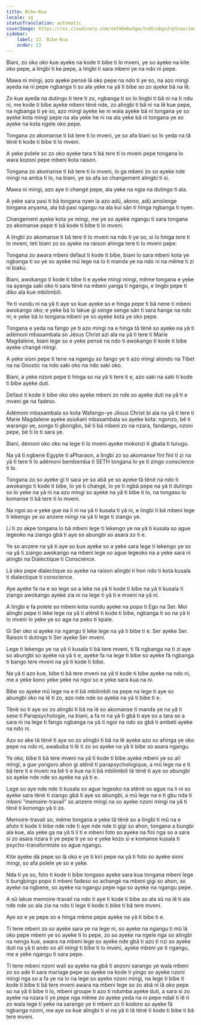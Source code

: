 ```yaml
---
title: Bibe-Kua
locale: sg
statusTranslation: automatic
coverImage: https://res.cloudinary.com/xmfm6mhw3gwctndtcubgx2rptnae/image/upload/v1741354419/small_cover_la_gran_rebelion_28716e29d2.webp
sidebar:
    label: 13. Bibe-Kua
    order: 13
---
```

Biani, zo oko oko kue ayeke na kode ti bibe ti lo mveni, ye so ayeke na kite oko pepe, a lingbi ti ke pepe, a lingbi ti sara mbeni ye na ndo ni pepe.

Mawa ni mingi, azo ayeke pensé lâ oko pepe na ndo ti ye so, na azo mingi ayeda na ni pepe ngbanga ti so ala yeke na yâ ti bibe so zo ayeke bâ na lê.

Zo kue ayeda na dutingo ti tere ti zo, ngbanga ti so lo lingbi ti bâ ni na ti ndu ni, me kode ti bibe ayeke mbeni tënë nde, zo alingbi ti bâ ni na lê kue pepe, na ngbanga ti ye so, azo mingi ayeke ke ni wala ayeke bâ ni tongana ye so ayeke kota mingi pepe na ala yeke he ni na ala yeke bâ ni tongana ye so ayeke na kota ngele oko pepe.

Tongana zo akomanse ti bâ tere ti lo mveni, ye so afa biani so lo yeda na tâ tënë ti kode ti bibe ti lo mveni.

A yeke polele so zo oko ayeke tara ti bâ tere ti lo mveni pepe tongana lo wara kozoni pepe mbeni kota raison.

Tongana zo akomanse ti bâ tere ti lo mveni, lo ga mbeni zo so ayeke nde mingi na amba ti lo, na biani, ye so afa so changement alingbi ti si.

Mawa ni mingi, azo aye ti changé pepe, ala yeke na ngia na dutingo ti ala.

A yeke sara pasi ti bâ tongana nyen la azo adü, akono, adü amolenge tongana anyama, ala bâ pasi ngangu na ala kui sân ti hinga ngbanga ti nyen.

Changement ayeke kota ye mingi, me ye so ayeke ngangu ti sara tongana zo akomanse pepe ti bâ kode ti bibe ti lo mveni.

A lingbi zo akomanse ti bâ tere ti lo mveni na ndo ti ye so, si lo hinga tere ti lo mveni, teti biani zo so ayeke na raison ahinga tere ti lo mveni pepe.

Tongana zo awara mbeni defaut ti kode ti bibe, biani lo sara mbeni kota ye ngbanga ti so ye so ayeke mû lege na lo ti manda ye na ndo ni na même ti zi ni biaku.

Biani, awokango ti kode ti bibe ti e ayeke mingi mingi, même tongana e yeke na ayanga saki oko ti sara tënë na mbeni yanga ti ngangu, e lingbi pepe ti diko ala kue mbilimbili.

Ye ti vundu ni na yâ ti aye so kue ayeke so e hinga pepe ti bâ nene ti mbeni awokango oko; e yeke bâ lo lakue gi senge senge sân ti sara hange na ndo ni; e yeke bâ lo tongana mbeni ye so ayeke kota ye oko pepe.

Tongana e yeda na fango ye ti azo mingi na e hinga tâ tënë so ayeke na yâ ti adémoni mbasambala so Jésus Christ azi ala na yâ ti tere ti Marie Magdalene, biani lege so e yeke pensé na ndo ti awokango ti kode ti bibe ayeke changé mingi.

A yeke sioni pepe ti tene na ngangu so fango ye ti azo mingi alondo na Tibet na na Gnostic na ndo saki oko na ndo saki oko.

Biani, a yeke nzoni pepe ti hinga so na yâ ti tere ti e, azo saki na saki ti kode ti bibe ayeke duti.

Defaut ti kode ti bibe oko oko ayeke mbeni zo nde so ayeke duti na yâ ti e mveni ge na fadeso.

Adémoni mbasambala so kota Wafango-ye Jésus Christ bi ala na yâ ti tere ti Marie Magdalene ayeke asiokani mbasambala so ayeke kota: ngonzo, bê ti warango ye, songo ti gbongbo, bê ti bâ mbeni zo na nzara, fandango, nzoni pepe, bê ti lo ti sara ye.

Biani, démoni oko oko na lege ti lo mveni ayeke mokonzi ti gbata ti turugu.

Na yâ ti ngbene Egypte ti aPharaon, a lingbi zo so akomanse fini fini ti zi na yâ ti tere ti lo adémoni bembemba ti SETH tongana lo ye ti zingo conscience ti lo.

Tongana zo so ayeke gi ti sara ye so abâ ye so ayeke tâ tënë na ndo ti awokango ti kode ti bibe, lo ye ti changé, lo ye ti ngbâ pepe na yâ ti dutingo so lo yeke na yâ ni na azo mingi so ayeke na yâ ti bibe ti lo, na tongaso lo komanse ti bâ tere ti lo mveni.

Na ngoi so e yeke gue na li ni na yâ ti kusala ti yâ ni, e lingbi ti bâ mbeni lege ti lekengo ye so anzere mingi na yâ ti lege ti ziango ye.

Li ti zo akpe tongana lo bâ mbeni lege ti lekengo ye na yâ ti kusala so ague legeoko na ziango gbâ ti aye so abungbi so asara zo ti e.

Ye so anzere na yâ ti aye so kue ayeke so a yeke sara lege ti lekengo ye so na yâ ti ziango awokango na mbeni lege so ague legeoko na a yeke sara ni alingbi na Dialectique ti Conscience.

Lâ oko pepe dialectique so ayeke na raison alingbi ti hon ndo ti kota kusala ti dialectique ti conscience.

Aye ayeke fa na e so lege so a leke na yâ ti kode ti bibe na yâ ti kusala ti ziango awokango ayeke zia ni na lege ti yâ ti e mveni na yâ ni.

A lingbi e fa polele so mbeni kota vundu ayeke na popo ti Ego na Ser. Moi alingbi pepe ti leke lege na yâ ti atënë ti kode ti bibe, ngbanga ti so na yâ ti lo mveni lo yeke ye so aga na peko ti kpale.

Gi Ser oko si ayeke na ngangu ti leke lege na yâ ti bibe ti e. Ser ayeke Ser. Raison ti dutingo ti Ser ayeke Ser mveni.

Lege ti lekengo ye na yâ ti kusala ti bâ tere mveni, ti fâ ngbanga na ti zi aye so abungbi so ayeke na yâ ti e, ayeke fa na lege ti bibe so ayeke fâ ngbanga ti bango tere mveni na yâ ti kode ti bibe.

Na yâ ti azo kue, bibe ti bâ tere mveni na yâ ti kode ti bibe ayeke na ndo ni, me a yeke kono yeke yeke na ngoi so e yeke sara kua na ni.

Bibe so ayeke mû lege na e ti bâ mbilimbili na pepe na lege ti aye so abungbi oko na lê ti zo, azo nde nde so ayeke na yâ ti bibe ti e.

Tënë so ti aye so zo alingbi ti bâ na lê so akomanse ti manda ye na yâ ti sese ti Parapsychologie, na biani, a fa ni na yâ ti gbâ ti aye so a tara so a sara ni na lege ti fango ngbanga na yâ ti ngoi na ndo so gbâ ti ambeti ayeke na ndo ni.

Azo so ake tâ tënë ti aye so zo alingbi ti bâ na lê ayeke azo so ahinga ye oko pepe na ndo ni, awabuba ti lê ti zo so ayeke na yâ ti bibe so asara ngangu.

Ye oko, bibe ti bâ tere mveni na yâ ti kode ti bibe ayeke mbeni ye so alï mingi, a gue yongoro ahon gi atënë ti parapsychologique, a mû lege na e ti bâ tere ti e mveni na bê ti e kue na ti bâ mbilimbili tâ tënë ti aye so abungbi so ayeke nde nde so ayeke na yâ ti e.

Lege so aye nde nde ti kusala so ague legeoko na atënë so ague na li ni so ayeke sara tënë ti ziango gbâ ti aye so abungbi, a mû lege na e ti gbu nda ti mbeni “memoire-travail” so anzere mingi na so ayeke nzoni mingi na yâ ti tënë ti konongo yâ ti zo.

Memoire-travail so, même tongana a yeke tâ tënë so a lingbi ti mû na e afoto ti kode ti bibe nde nde ti aye nde nde ti gigi so ahon, tongana a bungbi ala kue, ala yeke ga na yâ ti li ti e mbeni foto so ayeke na fini nga so a sara si zo asara nzara ti ye pepe ti ye so e yeke kozo si e komanse kusala ti psycho-transformiste so ague ngangu.

Kite ayeke dä pepe so lâ oko e ye ti kiri pepe na yâ ti foto so ayeke sioni mingi, so afa polele ye so e yeke.

Nda ti ye so, foto ti kode ti bibe tongaso ayeke sara kua tongana mbeni lege ti bungbingo popo ti mbeni fadeso so achangé na mbeni gigi so ahon, so ayeke na ngbene, so ayeke na ngangu pepe nga so ayeke na ngangu pepe.

A sû lakue memoire-travail na ndo ti aye ti kode ti bibe so ala sû na lê ti ala nde nde so ala zia na ndo ti lege ti kode ti bibe ti bâ tere mveni.

Aye so e ye pepe so e hinga même pepe ayeke na yâ ti bibe ti e.

Ti tene mbeni zo so ayeke sara ye na lege ni, so ayeke na ngangu ti mû lâ oko pepe mbeni ye so ayeke ti lo pepe, zo so ayeke na ngele nga so alingbi na nengo kue, awara na mbeni lege so ayeke nde gbâ ti azo ti nzi so ayeke duti na yâ ti ando so alï mingi ti bibe ti lo mveni, ayeke mbeni ye ti ngangu, me a yeke ngangu ti sara pepe.

Ti tene mbeni nzoni wali so ayeke na gbâ ti anzoni sarango ye wala mbeni zo so ade ti sara mariage pepe so ayeke na kode ti yingo so ayeke nzoni mingi nga so a fa ye na lo na lege so ayeke nzoni mingi, na lege ti bibe ti kode ti bibe ti bâ tere mveni awara na mbeni lege so zo abâ ni lâ oko pepe so na yâ ti bibe ti lo, mbeni groupe ti azo ti ndumba ayeke duti, a sara si zo ayeke na nzara ti ye pepe nga même zo ayeke yeda na ni pepe ndali ti lê ti zo wala lege ti yeke na sarango ye ti mbeni zo ti kodoro so ayeke fâ ngbanga nzoni, me aye so kue alingbi ti si na yâ ti tâ tënë ti kode ti bibe ti bâ tere mveni.

